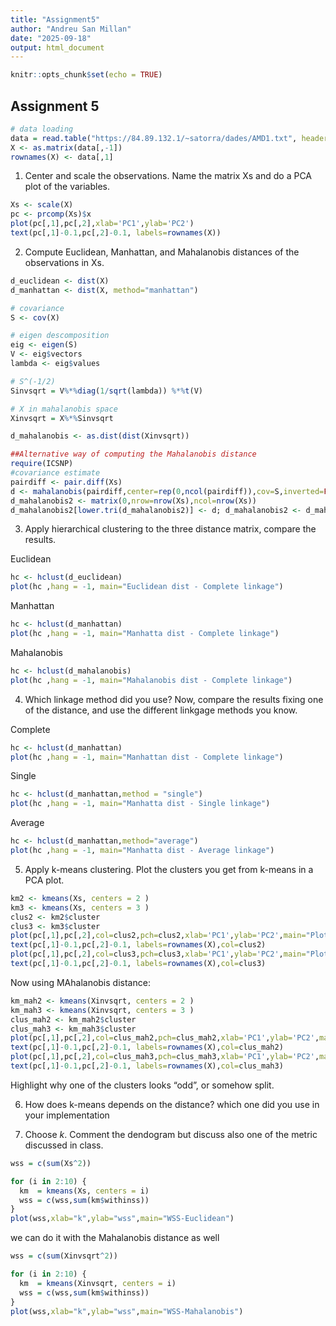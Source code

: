 ```yaml
---
title: "Assignment5"
author: "Andreu San Millan"
date: "2025-09-18"
output: html_document
---
```


```r
knitr::opts_chunk$set(echo = TRUE)
```
## Assignment 5

```r
# data loading
data = read.table("https://84.89.132.1/~satorra/dades/AMD1.txt", header=T, )
X <- as.matrix(data[,-1])
rownames(X) <- data[,1]
```

1. Center and scale the observations. Name the matrix Xs and do a PCA plot of the variables.
```r
Xs <- scale(X)
pc <- prcomp(Xs)$x
plot(pc[,1],pc[,2],xlab='PC1',ylab='PC2')
text(pc[,1]-0.1,pc[,2]-0.1, labels=rownames(X))
```

2. Compute Euclidean, Manhattan, and Mahalanobis distances of the observations in Xs. 

```r

d_euclidean <- dist(X)
d_manhattan <- dist(X, method="manhattan")

# covariance
S <- cov(X)

# eigen descomposition
eig <- eigen(S)
V <- eig$vectors
lambda <- eig$values

# S^(-1/2)
Sinvsqrt = V%*%diag(1/sqrt(lambda)) %*%t(V)

# X in mahalanobis space
Xinvsqrt = X%*%Sinvsqrt

d_mahalanobis <- as.dist(dist(Xinvsqrt))

##Alternative way of computing the Mahalanobis distance
require(ICSNP)
#covariance estimate
pairdiff <- pair.diff(Xs)
d <- mahalanobis(pairdiff,center=rep(0,ncol(pairdiff)),cov=S,inverted=FALSE)
d_mahalanobis2 <- matrix(0,nrow=nrow(Xs),ncol=nrow(Xs))
d_mahalanobis2[lower.tri(d_mahalanobis2)] <- d; d_mahalanobis2 <- d_mahalanobis2 + t(d_mahalanobis2)

```

3. Apply hierarchical clustering to the three distance matrix, compare the results. 

Euclidean
```r
hc <- hclust(d_euclidean)
plot(hc ,hang = -1, main="Euclidean dist - Complete linkage")
```

Manhattan

```r
hc <- hclust(d_manhattan)
plot(hc ,hang = -1, main="Manhatta dist - Complete linkage")
```

 Mahalanobis

```r
hc <- hclust(d_mahalanobis)
plot(hc ,hang = -1, main="Mahalanobis dist - Complete linkage")
```


4. Which linkage method did you use? Now, compare the results fixing one of the distance, and use the different linkgage methods you know. 

Complete 
```r
hc <- hclust(d_manhattan)
plot(hc ,hang = -1, main="Manhattan dist - Complete linkage")
```

Single
```r
hc <- hclust(d_manhattan,method = "single")
plot(hc ,hang = -1, main="Manhatta dist - Single linkage")
```

Average
```r
hc <- hclust(d_manhattan,method="average")
plot(hc ,hang = -1, main="Manhatta dist - Average linkage")
```

5. Apply k-means clustering. Plot the clusters you get from k-means in a PCA plot. 
```r
km2 <- kmeans(Xs, centers = 2 )
km3 <- kmeans(Xs, centers = 3 )
clus2 <- km2$cluster
clus3 <- km3$cluster
plot(pc[,1],pc[,2],col=clus2,pch=clus2,xlab='PC1',ylab='PC2',main="Plot with k-mean with k=2")
text(pc[,1]-0.1,pc[,2]-0.1, labels=rownames(X),col=clus2)
plot(pc[,1],pc[,2],col=clus3,pch=clus3,xlab='PC1',ylab='PC2',main="Plot with k-mean with k=3")
text(pc[,1]-0.1,pc[,2]-0.1, labels=rownames(X),col=clus3)
```

Now using MAhalanobis distance:

```r
km_mah2 <- kmeans(Xinvsqrt, centers = 2 )
km_mah3 <- kmeans(Xinvsqrt, centers = 3 )
clus_mah2 <- km_mah2$cluster
clus_mah3 <- km_mah3$cluster
plot(pc[,1],pc[,2],col=clus_mah2,pch=clus_mah2,xlab='PC1',ylab='PC2',main="Plot with k-mean with k=2 Mahalanobis distance")
text(pc[,1]-0.1,pc[,2]-0.1, labels=rownames(X),col=clus_mah2)
plot(pc[,1],pc[,2],col=clus_mah3,pch=clus_mah3,xlab='PC1',ylab='PC2',main="Plot with k-mean with k=3 Mahalanobis distance")
text(pc[,1]-0.1,pc[,2]-0.1, labels=rownames(X),col=clus_mah3)
```


Highlight why one of the clusters looks "odd", or somehow split. 

6. How does k-means depends on the distance? which one did you use in your implementation 


7. Choose $k$. Comment the dendogram but discuss also one of the metric discussed in class.  

```r
wss = c(sum(Xs^2))

for (i in 2:10) {
  km  = kmeans(Xs, centers = i)
  wss = c(wss,sum(km$withinss))
}
plot(wss,xlab="k",ylab="wss",main="WSS-Euclidean")

```

we can do it with the Mahalanobis distance as well 

```r
wss = c(sum(Xinvsqrt^2))

for (i in 2:10) {
  km  = kmeans(Xinvsqrt, centers = i)
  wss = c(wss,sum(km$withinss))
}
plot(wss,xlab="k",ylab="wss",main="WSS-Mahalanobis")

```
